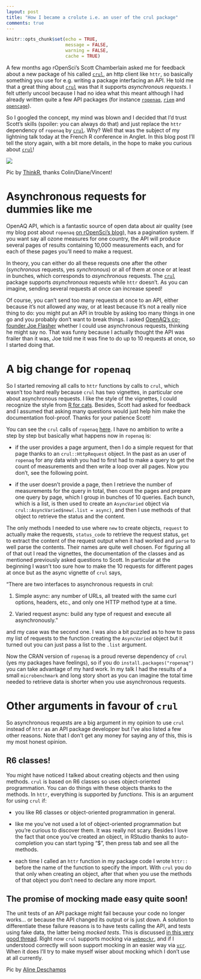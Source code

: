 ```yaml
---
layout: post
title: "How I became a crolute i.e. an user of the crul package"
comments: true
---
```

```r
knitr::opts_chunk$set(echo = TRUE,
                      message = FALSE,
                      warning = FALSE, 
                      cache = TRUE) 
```

A few months ago rOpenSci's Scott Chamberlain asked me for feedback about a new package of his called [`crul`](https://github.com/ropensci/crul), an http client like `httr`, so basically something you use for e.g. writing a package interfacing an API. He told me that a great thing about [`crul`](https://github.com/ropensci/crul) was that it supports _asynchronous requests_. I felt utterly uncool because I had no idea what this meant although I had already written quite a few API packages (for instance [`ropenaq`](https://github.com/ropensci/ropenaq), [`riem`](https://github.com/ropensci/riem) and [`opencage`](https://github.com/ropensci/opencage)). 

So I googled the concept, my mind was blown and I decided that I'd trust Scott's skills (spoiler: you can always do that) and just replace the `httr`
 dependency of `ropenaq` by [`crul`](https://github.com/ropensci/crul). Why? Well that was the subject of my lightning talk today at the French R conference in Anglet. In this blog post I'll tell the story again, with a bit more details, in the hope to make you curious about [`crul`](https://github.com/ropensci/crul)!
 
![](/figure/source/2017-06-30-crolute/title.jpeg)
 
 Pic by [ThinkR](https://twitter.com/thinkR_fr/status/880778815148101632), thanks Colin/Diane/Vincent!
 
<!--more-->

# Asynchronous requests for dummies like me

OpenAQ API, which is a fantastic source of open data about air quality (see my blog post about `ropenaq` [on rOpenSci's blog](https://ropensci.org/blog/blog/2017/02/21/ropenaq)), has a pagination system. If you want say all ozone measures for one country, the API will produce several pages of results containing 10,000 measurements each, and for each of these pages you'll need to make a request. 

In theory, you can either do all these requests one after the other (_synchronous_ requests, yes _synchronous_) or all of them at once or at least in bunches, which corresponds to _asynchronous_ requests. The [`crul`](https://github.com/ropensci/crul) package supports _asynchronous_ requests while `httr` doesn't. As you can imagine, sending several requests at once can increase speed!

Of course, you can't send too many requests at once to an API, either because it's not allowed any way, or at least because it's not a really nice thing to do: you might put an API in trouble by asking too many things in one go and you probably don't want to break things. I asked [OpenAQ's co-founder Joe Flasher](https://twitter.com/joseph_flasher) whether I could use asynchronous requests, thinking he might say no. That was funny because I actually thought the API was frailer than it was, Joe told me it was fine to do up to 10 requests at once, so I started doing that.

# A big change for `ropenaq`

So I started removing all calls to `httr` functions by calls to `crul`, which wasn't too hard really because `crul` has two vignettes, in particular one about asynchronous requests. I like the style of the vignettes, I could recognize the style from [R for cats](https://rforcats.net/). Besides, Scott had asked for feedback and I assumed that asking many questions would just help him make the documentation fool-proof. Thanks for your patience Scott!

You can see the `crul` calls of `ropenaq` [here](https://github.com/ropensci/ropenaq/blob/master/R/utils.R). I have no ambition to write a step by step but basically what happens now in `ropenaq` is:

* if the user provides a page argument, then I do a simple request for that page thanks to an `crul::HttpRequest` object. In the past as an user of `ropenaq` for any data wish you had to first had to make a query to get the count of measurements and then write a loop over all pages. Now you don't, see the following point.

* if the user doesn't provide a page, then I retrieve the number of measurements for the query in total, then count the pages and prepare one query by page, which I group in bunches of 10 queries. Each bunch, which is a list, is then used to create an `AsyncVaried` object via `crul::AsyncVaried$new(.list = async)`, and then I use methods of that object to retrieve the status and the content.

The only methods I needed to use where `new` to create objects, `request` to actually make the requests, `status_code` to retrieve the request status, `get` to extract the content of the request output when it had worked and `parse` to well parse the contents. Their names are quite well chosen. For figuring all of that out I read the vignettes, the documentation of the classes and as mentioned previously asked questions to Scott. In particular at the beginning I wasn't too sure how to make the 10 requests for different pages at once but as the async vignette of `crul` says, 

"There are two interfaces to asynchronous requests in crul:

1. Simple async: any number of URLs, all treated with the same curl options, headers, etc., and only one HTTP method type at a time.

2. Varied request async: build any type of request and execute all asynchronously."

and my case was the second one. I was also a bit puzzled as to how to pass my list of requests to the function creating the `AsyncVaried` object but it turned out you can just pass a list to the `.list` argument.

Now the CRAN version of `ropenaq` is a proud reverse dependency of `crul` (yes my packages have feelings), so if you do `install.packages("ropenaq")` you can take advantage of my hard work. In my talk I had the results of a small `microbenchmark` and long story short as you can imagine the total time needed to retrieve data is shorter when you use asynchronous requests.

# Other arguments in favour of `crul`

So asynchronous requests are a big argument in my opinion to use `crul` instead of `httr` as an API package developper but I've also listed a few other reasons. Note that I don't get any money for saying any of this, this is my most honest opinion.

## R6 classes!

You might have noticed I talked about creating objects and then using methods. `crul` is based on R6 classes so uses object-oriented programmation. You can do things with these objects thanks to the methods. In `httr`, everything is supported by _functions_. This is an argument for using `crul` if:

* you like R6 classes or object-oriented programmation in general.

* like me you've not used a lot of object-oriented programmation but you're curious to discover them. It was really not scary. Besides I love the fact that once you've created an object, in RStudio thanks to auto-completion you can start typing "$", then press tab and see all the methods.

* each time I called an `httr` function in my package code I wrote `httr::` before the name of the function to specify the import. With `crul` you do that only when creating an object, after that when you use the methods of that object you don't need to declare any more import.

## The promise of mocking made easy quite soon!

The unit tests of an API package might fail because your code no longer works... or because the API changed its output or is just down. A solution to differentiate these failure reasons is to have tests calling the API, and tests using fake data, the latter being _mocked tests_. This is discussed [in this very good thread](https://discuss.ropensci.org/t/best-practices-for-testing-api-packages/460). Right now `crul` supports mocking via [`webmockr`](https://github.com/ropensci/webmockr), and if I understood correctly will soon support mocking in an easier way via [`vcr`](https://github.com/ropensci/vcr). When it does I'll try to make myself wiser about mocking which I don't use at all currently.

Pic by [Aline Deschamps](https://twitter.com/alinedeschamps/status/880777453752528896)

